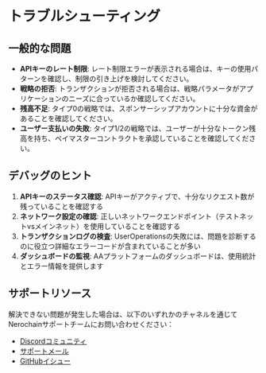 
# トラブルシューティング

## 一般的な問題

- **APIキーのレート制限**: レート制限エラーが表示される場合は、キーの使用パターンを確認し、制限の引き上げを検討してください。
- **戦略の拒否**: トランザクションが拒否される場合は、戦略パラメータがアプリケーションのニーズに合っているか確認してください。
- **残高不足**: タイプ0の戦略では、スポンサーシップアカウントに十分な資金があることを確認してください。
- **ユーザー支払いの失敗**: タイプ1/2の戦略では、ユーザーが十分なトークン残高を持ち、ペイマスターコントラクトを承認していることを確認してください。

## デバッグのヒント

1. **APIキーのステータス確認**: APIキーがアクティブで、十分なリクエスト数が残っていることを確認する
2. **ネットワーク設定の確認**: 正しいネットワークエンドポイント（テストネットvsメインネット）を使用していることを確認する
3. **トランザクションログの検査**: UserOperationsの失敗には、問題を診断するのに役立つ詳細なエラーコードが含まれていることが多い
4. **ダッシュボードの監視**: AAプラットフォームのダッシュボードは、使用統計とエラー情報を提供します

## サポートリソース

解決できない問題が発生した場合は、以下のいずれかのチャネルを通じてNerochainサポートチームにお問い合わせください：

- [Discordコミュニティ](https://discord.gg/nerochain)
- [サポートメール](mailto:support@nerochain.io)
- [GitHubイシュー](https://github.com/nerochain)

<PageFeedback path="/ja/developer-tools/aa-platform/troubleshooting" /> 